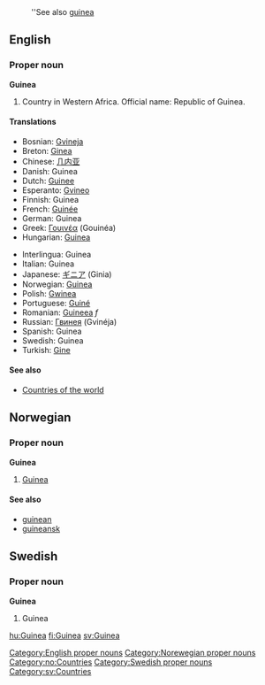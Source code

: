 :''See also [[guinea]]
==English==
===Proper noun===
[[Category:English proper nouns]]
'''Guinea'''

# Country in Western Africa. Official name: Republic of Guinea.

====Translations====
{{top}}
*Bosnian: [[Gvineja]] {{f}}
*Breton: [[Ginea]]
*Chinese: [[几内亚]]
*Danish: Guinea
*Dutch: [[Guinee]]
*Esperanto: [[Gvineo]]
*Finnish: Guinea
*French: [[Guinée]] {{f}}
*German: Guinea
*Greek: [[Γουινέα]] (Gouinéa) {{f}}
*Hungarian: [[Guinea]]
{{mid}}
*Interlingua: Guinea
*Italian: Guinea {{f}}
*Japanese: [[ギニア]] (Ginia)
*Norwegian: [[#Norwegian|Guinea]]
*Polish: [[Gwinea]]
*Portuguese: [[Guiné]]
*Romanian: [[Guineea]] ''f''
*Russian: [[Гвинея]] (Gvinéja) {{f}}
*Spanish: Guinea {{f}}
*Swedish: Guinea
*Turkish: [[Gine]]
{{bottom}}

====See also====
* [[Countries of the world]]

==Norwegian==
===Proper noun===
[[Category:Norewegian proper nouns]]
[[Category:no:Countries]]
'''Guinea'''
#[[#English|Guinea]]
====See also====
*[[guinean]]
*[[guineansk]]

==Swedish==
===Proper noun===
[[Category:Swedish proper nouns]]
[[Category:sv:Countries]]
'''Guinea'''
#Guinea

[[hu:Guinea]]
[[fi:Guinea]]
[[sv:Guinea]]